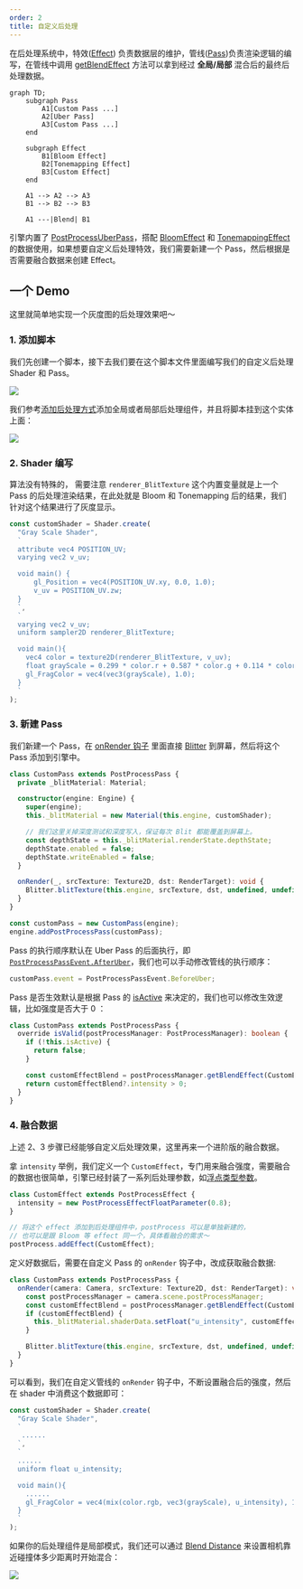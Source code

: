 ```yaml
---
order: 2
title: 自定义后处理
---
```


在后处理系统中，特效([Effect](/apis/core/#PostProcessEffect)) 负责数据层的维护，管线([Pass](/apis/core/#PostProcessPass))负责渲染逻辑的编写，在管线中调用 [getBlendEffect](/apis/core/#PostProcessManager-getBlendEffect) 方法可以拿到经过 **全局/局部** 混合后的最终后处理数据。

```mermaid
graph TD;
    subgraph Pass
        A1[Custom Pass ...]
        A2[Uber Pass]
        A3[Custom Pass ...]
    end

    subgraph Effect
        B1[Bloom Effect]
        B2[Tonemapping Effect]
        B3[Custom Effect]
    end

    A1 --> A2 --> A3
    B1 --> B2 --> B3

    A1 ---|Blend| B1
```

引擎内置了 [PostProcessUberPass](/apis/core/#PostProcessUberPass)，搭配 [BloomEffect](/apis/core/#BloomEffect) 和 [TonemappingEffect](/apis/core/#TonemappingEffect) 的数据使用，如果想要自定义后处理特效，我们需要新建一个 Pass，然后根据是否需要融合数据来创建 Effect。

## 一个 Demo

这里就简单地实现一个灰度图的后处理效果吧～

<Comparison
  leftSrc="https://gw.alipayobjects.com/zos/OasisHub/f5d3ea3d-47a4-4618-b3d6-0ea46321e786/image-20250115162952605.png"
  leftText="Uber Pass"
  rightSrc="https://gw.alipayobjects.com/zos/OasisHub/75ccba72-b70b-49f6-812a-e00305e89201/image-20250115163026345.png"
  rightText="Uber Pass + Custom Pass"
/>

### 1. 添加脚本

我们先创建一个脚本，接下去我们要在这个脚本文件里面编写我们的自定义后处理 Shader 和 Pass。

<Image src="https://gw.alipayobjects.com/zos/OasisHub/6df5fd1c-a24c-4e32-a62e-841b61fe76c7/image-20250124111456360.png" />

我们参考[添加后处理方式](/docs/graphics/postProcess/postProcess/#1添加后处理组件)添加全局或者局部后处理组件，并且将脚本挂到这个实体上面：

<Image src="https://gw.alipayobjects.com/zos/OasisHub/62a36df2-fdc5-4c13-9a32-c41f963d18b5/image-20250124112043221.png" />

### 2. Shader 编写

算法没有特殊的， 需要注意 `renderer_BlitTexture` 这个内置变量就是上一个 Pass 的后处理渲染结果，在此处就是 Bloom 和 Tonemapping 后的结果，我们针对这个结果进行了灰度显示。

```ts showLineNumbers {14} filename="CustomPostProcessPass.ts"
const customShader = Shader.create(
  "Gray Scale Shader",
  `
  attribute vec4 POSITION_UV;
  varying vec2 v_uv;

  void main() {	
	  gl_Position = vec4(POSITION_UV.xy, 0.0, 1.0);	
	  v_uv = POSITION_UV.zw;
  }
  `,
  `
  varying vec2 v_uv;
  uniform sampler2D renderer_BlitTexture;

  void main(){
    vec4 color = texture2D(renderer_BlitTexture, v_uv);
    float grayScale = 0.299 * color.r + 0.587 * color.g + 0.114 * color.b;
    gl_FragColor = vec4(vec3(grayScale), 1.0);
  }
  `
);
```

### 3. 新建 Pass

我们新建一个 Pass，在 [onRender 钩子](/apis/core/#PostProcessUberPass-onRender) 里面直接 [Blitter](/apis/core/#Blitter) 到屏幕，然后将这个 Pass 添加到引擎中。

```ts showLineNumbers {15,20} filename="CustomPostProcessPass.ts"
class CustomPass extends PostProcessPass {
  private _blitMaterial: Material;

  constructor(engine: Engine) {
    super(engine);
    this._blitMaterial = new Material(this.engine, customShader);

    // 我们这里关掉深度测试和深度写入，保证每次 Blit 都能覆盖到屏幕上。
    const depthState = this._blitMaterial.renderState.depthState;
    depthState.enabled = false;
    depthState.writeEnabled = false;
  }

  onRender(_, srcTexture: Texture2D, dst: RenderTarget): void {
    Blitter.blitTexture(this.engine, srcTexture, dst, undefined, undefined, this._blitMaterial, 0);
  }
}

const customPass = new CustomPass(engine);
engine.addPostProcessPass(customPass);
```

Pass 的执行顺序默认在 Uber Pass 的后面执行，即 [`PostProcessPassEvent.AfterUber`](/apis/core/#PostProcessPassEvent-AfterUber)，我们也可以手动修改管线的执行顺序：

```ts filename="CustomPostProcessPass.ts"
customPass.event = PostProcessPassEvent.BeforeUber;
```

Pass 是否生效默认是根据 Pass 的 [isActive](/apis/core/#PostProcessUberPass-isActive) 来决定的，我们也可以修改生效逻辑，比如强度是否大于 0 ：

```ts showLineNumbers {2-9} filename="CustomPostProcessPass.ts"
class CustomPass extends PostProcessPass {
  override isValid(postProcessManager: PostProcessManager): boolean {
    if (!this.isActive) {
      return false;
    }

    const customEffectBlend = postProcessManager.getBlendEffect(CustomEffect);
    return customEffectBlend?.intensity > 0;
  }
}
```

### 4. 融合数据

上述 2、3 步骤已经能够自定义后处理效果，这里再来一个进阶版的融合数据。

拿 `intensity` 举例，我们定义一个 `CustomEffect`，专门用来融合强度，需要融合的数据也很简单，引擎已经封装了一系列后处理参数，如[浮点类型参数](/apis/core/#PostProcessEffectFloatParameter)。

```ts showLineNumbers {2,7} filename="CustomPostProcessPass.ts"
class CustomEffect extends PostProcessEffect {
  intensity = new PostProcessEffectFloatParameter(0.8);
}

// 将这个 effect 添加到后处理组件中，postProcess 可以是单独新建的，
// 也可以是跟 Bloom 等 effect 同一个，具体看融合的需求～
postProcess.addEffect(CustomEffect);
```

定义好数据后，需要在自定义 Pass 的 `onRender` 钩子中，改成获取融合数据:

```ts showLineNumbers {3-6} filename="CustomPostProcessPass.ts"
class CustomPass extends PostProcessPass {
  onRender(camera: Camera, srcTexture: Texture2D, dst: RenderTarget): void {
    const postProcessManager = camera.scene.postProcessManager;
    const customEffectBlend = postProcessManager.getBlendEffect(CustomEffect);
    if (customEffectBlend) {
      this._blitMaterial.shaderData.setFloat("u_intensity", customEffectBlend.intensity.value);
    }

    Blitter.blitTexture(this.engine, srcTexture, dst, undefined, undefined, this._blitMaterial, 0);
  }
}
```

可以看到，我们在自定义管线的 `onRender` 钩子中，不断设置融合后的强度，然后在 shader 中消费这个数据即可：

```ts showLineNumbers {8,12} filename="CustomPostProcessPass.ts"
const customShader = Shader.create(
  "Gray Scale Shader",
  `
   ......
  `,
  `
  ......
  uniform float u_intensity;

  void main(){
    ......
    gl_FragColor = vec4(mix(color.rgb, vec3(grayScale), u_intensity), 1.0);
  }
  `
);
```

如果你的后处理组件是局部模式，我们还可以通过 [Blend Distance](/apis/core/#PostProcess-blendDistance) 来设置相机靠近碰撞体多少距离时开始混合：

<Image src="https://gw.alipayobjects.com/zos/OasisHub/76b084c1-f517-47d7-8067-7f838db002f8/2025-01-15%25252017.38.30.gif" />
